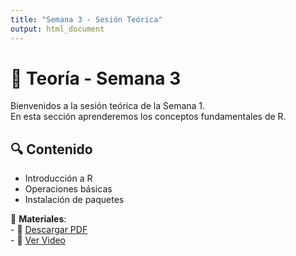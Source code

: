 ```yaml
---
title: "Semana 3 - Sesión Teórica"
output: html_document
---
```


# 📖 Teoría - Semana 3

Bienvenidos a la sesión teórica de la Semana 1.  
En esta sección aprenderemos los conceptos fundamentales de R.

## 🔍 Contenido
- Introducción a R
- Operaciones básicas
- Instalación de paquetes

📂 **Materiales**:  
- 📜 [Descargar PDF](cursos/semana1_teoria.pdf)  
- 🎥 [Ver Video](https://youtu.be/ejemplo1)
